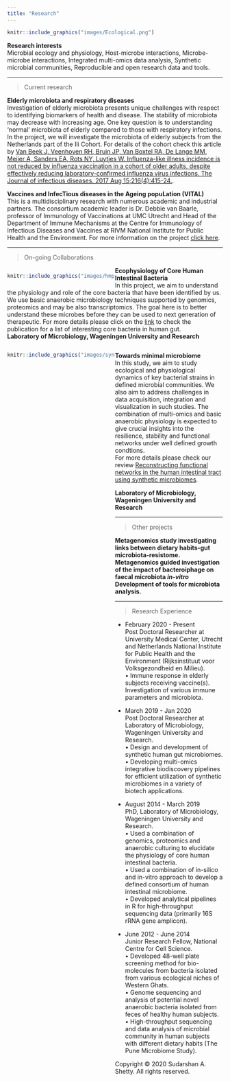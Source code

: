 ---
title: "Research"
---

<style>
.column-left{
  float: left;
  width: 50%;
  text-align: left;
}

.column-right{
  float: right;
  width: 50%;
  text-align: left;
}
</style>


<div class="column-center">
```{r out.width='50%',fig.align='center',echo=FALSE}
knitr::include_graphics("images/Ecological.png")
```
</div> 
**Research interests**      
Microbial ecology and physiology, Host-microbe interactions, Microbe-microbe interactions, Integrated multi-omics data analysis, Synthetic microbial communities, Reproducible and open research data and tools.

---------   

> Current research     

<div class="column-left">  
</div> 
**Elderly microbiota and respiratory diseases**   
Investigation of elderly microbiota presents unique challenges with respect to identifying biomarkers of health and disease. The stability of microbiota may decrease with increasing age. One key question is to understanding 'normal' microbiota of elderly compared to those with respiratory infections. In the project, we will investigate the microbiota of elderly subjects from the Netherlands part of the Ili Cohort. For details of the cohort check this article by [Van Beek J, Veenhoven RH, Bruin JP, Van Boxtel RA, De Lange MM, Meijer A, Sanders EA, Rots NY, Luytjes W. Influenza-like illness incidence is not reduced by influenza vaccination in a cohort of older adults, despite effectively reducing laboratory-confirmed influenza virus infections. The Journal of infectious diseases. 2017 Aug 15;216(4):415-24.](https://academic.oup.com/jid/article/216/4/415/3958807).    


<div class="column-left">  
</div> 
**Vaccines and InfecTious diseases in the Ageing popuLation (VITAL)**   
This is a multidisciplinary research with numerous academic and industrial partners. The consortium academic leader is Dr. Debbie van Baarle, professor of Immunology of Vaccinations at UMC Utrecht and Head of the Department of Immune Mechanisms at the Centre for Immunology of Infectious Diseases and Vaccines at RIVM National Institute for Public Health and the Environment. For more information on the project [click here](https://www.rivm.nl/node/138561).    


---------  

> On-going Collaborations   

<div class="column-left">
```{r out.width='50%',fig.align='center',echo=FALSE}
knitr::include_graphics("images/hmp_core.png")
```
</div>   

**Ecophysiology of Core Human Intestinal Bacteria**  
In this project, we aim to understand the physiology and role of the core bacteria that have been identified by us. We use basic anaerobic microbiology techniques supported by genomics, proteomics and may be also transcriptomics. The goal here is to better understand these microbes before they can be used to next generation of therapeutic. For more details please click on the [link](https://academic.oup.com/femsre/article-lookup/doi/10.1093/femsre/fuw045) to check the publication for a list of interesting core bacteria in human gut.    
**Laboratory of Microbiology, Wageningen University and Research**     


<div class="column-left">
```{r out.width='40%',fig.align='center',echo=FALSE}
knitr::include_graphics("images/syncom.png")
```
</div>  
<div class="column-left"> 
**Towards minimal microbiome**  
In this study, we aim to study ecological and physiological dynamics of key bacterial strains in defined microbial communities. We also aim to address challenges in data acquisition, integration and visualization in such studies. The combination of multi-omics and basic anaerobic physiology is expected to give crucial insights into the resilience, stability and functional networks under well defined growth condtions.   
For more details please check our review [Reconstructing functional networks in the human intestinal tract using synthetic microbiomes](https://www.sciencedirect.com/science/article/pii/S0958166918302301).   

**Laboratory of Microbiology, Wageningen University and Research**        


---------   

> Other projects     

<div class="column-left">  
</div> 

**Metagenomics study investigating links between dietary habits-gut microbiota-resistome.**     
**Metagenomics guided investigation of the impact of bacteroiphage on faecal microbiota *in-vitro* **    
**Development of tools for microbiota analysis.**     

---------   

<div class="column-left">
</div>   
> Research Experience  

* February 2020 - Present  
Post Doctoral Researcher at University Medical Center, Utrecht and Netherlands National Institute for Public Health and the Environment (Rijksinstituut voor Volksgezondheid en Milieu).   
•	Immune response in elderly subjects receiving vaccine(s). Investigation of various immune parameters and microbiota.      

* March 2019 - Jan 2020  
Post Doctoral Researcher at Laboratory of Microbiology, Wageningen University and Research.  
•	Design and development of synthetic human gut microbiomes.  
•	Developing multi-omics integrative biodiscovery pipelines for efficient utilization of synthetic microbiomes in a variety of biotech applications.  

* August 2014 - March 2019  	  
PhD, Laboratory of Microbiology, Wageningen University and Research.  
•	Used a combination of genomics, proteomics and anaerobic culturing to elucidate the physiology of core human intestinal bacteria.  
•	Used a combination of in-silico and in-vitro approach to develop a defined consortium of human intestinal microbiome.  
•	Developed analytical pipelines in R for high-throughput sequencing data (primarily 16S rRNA gene amplicon).    

* June 2012 - June 2014	 	
Junior Research Fellow, National Centre for Cell Science.  
•	Developed 48-well plate screening method for bio-molecules from bacteria isolated from various ecological niches of Western Ghats.  
•	Genome sequencing and analysis of potential novel anaerobic bacteria isolated from feces of healthy human subjects.  
•	High-throughput sequencing and data analysis of microbial community in human subjects with different dietary habits (The Pune Microbiome Study).  
   
   
   
<p>Copyright &copy; 2020 Sudarshan A. Shetty. All rights reserved.</p>
